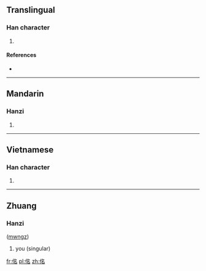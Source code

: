 ==Translingual==

===Han character===
{{Han char|rn=9|rad=人|as=06|sn=8|four=|canj=人弓戈口 (ONIR)|ids=⿰[[亻]][[名]]}}

# {{defn|Han|sort=人06}}

====References====
* {{Han ref|kx=0100.170|dkj=00556|dj=0212.120|hdz=10151.070|uh=4F72|ud=20338}}

----

==Mandarin==

===Hanzi===
{{cmn-hanzi|pin=[[míng]] ([[ming2]])|wg=ming<sup>2</sup>}}

# {{defn|lang=cmn|sort=人06}}

----

==Vietnamese==

===Han character===
{{vi-hantu|[[rành]]|rs=人06}}

# {{defn|lang=vi|sort=人06}}

----

==Zhuang==

===Hanzi===
{{head|za|character}} ([[mwngz]])

# you (singular)

[[fr:佲]]
[[pl:佲]]
[[zh:佲]]